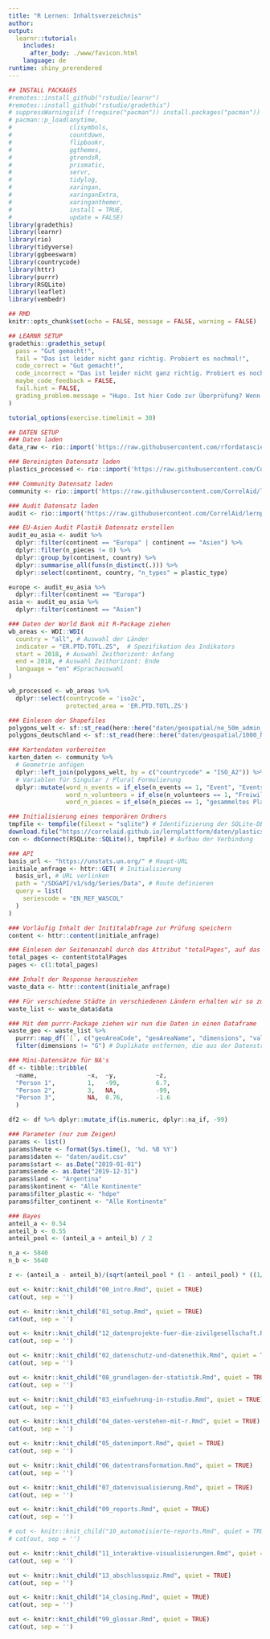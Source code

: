 ```yaml
---
title: "R Lernen: Inhaltsverzeichnis"
author:
output: 
  learnr::tutorial:
    includes:
      after_body: ./www/favicon.html
    language: de
runtime: shiny_prerendered
---
```


```r
## INSTALL PACKAGES
#remotes::install_github("rstudio/learnr")
#remotes::install_github("rstudio/gradethis")
# suppressWarnings(if (!require("pacman")) install.packages("pacman"))
# pacman::p_load(anytime,
#                clisymbols,
#                countdown,
#                flipbookr,
#                ggthemes,
#                gtrendsR,
#                prismatic,
#                servr,
#                tidylog,
#                xaringan,
#                xaringanExtra,
#                xaringanthemer,
#                install = TRUE,
#                update = FALSE)
library(gradethis)
library(learnr)
library(rio)
library(tidyverse)
library(ggbeeswarm)
library(countrycode)
library(httr)
library(purrr)
library(RSQLite)
library(leaflet)
library(vembedr)

## RMD
knitr::opts_chunk$set(echo = FALSE, message = FALSE, warning = FALSE)

## LEARNR SETUP
gradethis::gradethis_setup(
  pass = "Gut gemacht!",
  fail = "Das ist leider nicht ganz richtig. Probiert es nochmal!",
  code_correct = "Gut gemacht!",
  code_incorrect = "Das ist leider nicht ganz richtig. Probiert es nochmal!",
  maybe_code_feedback = FALSE,
  fail.hint = FALSE,
  grading_problem.message = "Hups. Ist hier Code zur Überprüfung? Wenn ja, dann liegt der Fehler bei uns. Schickt Nina bitte einen Screenshot mit der Übung und Eurer Lösung."
)

tutorial_options(exercise.timelimit = 30)

## DATEN SETUP
### Daten laden
data_raw <- rio::import('https://raw.githubusercontent.com/rfordatascience/tidytuesday/master/data/2021/2021-01-26/plastics.csv')

### Bereinigten Datensatz laden
plastics_processed <- rio::import('https://raw.githubusercontent.com/CorrelAid/lernplattform/main/daten/bffp2019_plastics_processed.csv')

### Community Datensatz laden
community <- rio::import('https://raw.githubusercontent.com/CorrelAid/lernplattform/main/daten/bffp2019_community_by_country.csv')

### Audit Datensatz laden
audit <- rio::import('https://raw.githubusercontent.com/CorrelAid/lernplattform/main/daten/bffp2019_audit_by_country_and_company.csv')

### EU-Asien Audit Plastik Datensatz erstellen
audit_eu_asia <- audit %>%
  dplyr::filter(continent == "Europa" | continent == "Asien") %>%
  dplyr::filter(n_pieces != 0) %>%
  dplyr::group_by(continent, country) %>%
  dplyr::summarise_all(funs(n_distinct(.))) %>%
  dplyr::select(continent, country, "n_types" = plastic_type)

europe <- audit_eu_asia %>%
  dplyr::filter(continent == "Europa")
asia <- audit_eu_asia %>%
  dplyr::filter(continent == "Asien")

### Daten der World Bank mit R-Package ziehen
wb_areas <- WDI::WDI(
  country = "all", # Auswahl der Länder
  indicator = "ER.PTD.TOTL.ZS",  # Spezifikation des Indikators
  start = 2018, # Auswahl Zeithorizont: Anfang
  end = 2018, # Auswahl Zeithorizont: Ende
  language = "en" #Sprachauswahl
) 

wb_processed <- wb_areas %>%
  dplyr::select(countrycode = 'iso2c',
                protected_area = 'ER.PTD.TOTL.ZS')

### Einlesen der Shapefiles
polygons_welt <- sf::st_read(here::here("daten/geospatial/ne_50m_admin_0_countries.shp"))
polygons_deutschland <- sf::st_read(here::here("daten/geospatial/1000_NUTS1.shp"))

### Kartendaten vorbereiten
karten_daten <- community %>%
  # Geometrie anfügen
  dplyr::left_join(polygons_welt, by = c("countrycode" = "ISO_A2")) %>% 
  # Variablen für Singular / Plural Formulierung
  dplyr::mutate(word_n_events = if_else(n_events == 1, "Event", "Events"),
                word_n_volunteers = if_else(n_volunteers == 1, "Freiwillige*r", "Freiwillige"),
                word_n_pieces = if_else(n_pieces == 1, "gesammeltes Plastikstück", "gesammelte Plastikstücke"))

### Initialisierung eines temporären Ordners
tmpfile <- tempfile(fileext = "sqlite") # Identifizierung der SQLite-DB über das Suffix "sqlite"
download.file("https://correlaid.github.io/lernplattform/daten/plastics.sqlite", tmpfile) # Herunterladen der temporären Datei
con <- dbConnect(RSQLite::SQLite(), tmpfile) # Aufbau der Verbindung

### API
basis_url <- "https://unstats.un.org/" # Haupt-URL
initiale_anfrage <- httr::GET( # Initialisierung
  basis_url, # URL verlinken
  path = "/SDGAPI/v1/sdg/Series/Data", # Route definieren
  query = list(
    seriescode = "EN_REF_WASCOL"
  )
)

### Vorläufig Inhalt der Inititalabfrage zur Prüfung speichern
content <- httr::content(initiale_anfrage)

### Einlesen der Seitenanzahl durch das Attribut "totalPages", auf das wir mithilfe von "$" zugreifen
total_pages <- content$totalPages
pages <- c(1:total_pages)

### Inhalt der Response herausziehen
waste_data <- httr::content(initiale_anfrage)

### Für verschiedene Städte in verschiedenen Ländern erhalten wir so zu verschiedenen Jahren Ihre Müllsammlungsquoten
waste_list <- waste_data$data

### Mit dem purrr-Package ziehen wir nun die Daten in einen Dataframe
waste_geo <- waste_list %>%
  purrr::map_df(`[`, c("geoAreaCode", "geoAreaName", "dimensions", "value")) %>%
  filter(dimensions != "G") # Duplikate entfernen, die aus der Datenstruktur resultieren

### Mini-Datensätze für NA's
df <- tibble::tribble(
  ~name,              ~x,  ~y,           ~z,  
  "Person 1",         1,   -99,          6.7, 
  "Person 2",         3,   NA,           -99,
  "Person 3",         NA,  0.76,         -1.6
  )

df2 <- df %>% dplyr::mutate_if(is.numeric, dplyr::na_if, -99)

### Parameter (nur zum Zeigen)
params <- list()
params$heute <- format(Sys.time(), '%d. %B %Y')
params$daten <- "daten/audit.csv"
params$start <- as.Date("2019-01-01")
params$ende <- as.Date("2019-12-31")
params$land <- "Argentina"
params$kontinent <- "Alle Kontinente"
params$filter_plastic <- "hdpe"
params$filter_continent <- "Alle Kontinente"

### Bayes
anteil_a <- 0.54
anteil_b <- 0.55
anteil_pool <- (anteil_a + anteil_b) / 2

n_a <- 5840
n_b <- 5640

z <- (anteil_a - anteil_b)/(sqrt(anteil_pool * (1 - anteil_pool) * ((1/n_a) + (1/n_b))))
```

<!-- ## Willkommen -->

```r
out <- knitr::knit_child("00_intro.Rmd", quiet = TRUE)
cat(out, sep = '')
```

<!-- ## Setup -->

```r
out <- knitr::knit_child("01_setup.Rmd", quiet = TRUE)
cat(out, sep = '')
```

<!-- ## Datenprojekte aus der Zivilgesellschaft -->

```r
out <- knitr::knit_child("12_datenprojekte-fuer-die-zivilgesellschaft.Rmd", quiet = TRUE)
cat(out, sep = '')
```

<!-- ## Datenschutz und Datenethik -->

```r
out <- knitr::knit_child("02_datenschutz-und-datenethik.Rmd", quiet = TRUE)
cat(out, sep = '')
```

<!-- ## Grundlagen der Statistik -->

```r
out <- knitr::knit_child("08_grundlagen-der-statistik.Rmd", quiet = TRUE)
cat(out, sep = '')
```

<!-- ## Einführung in RStudio -->

```r
out <- knitr::knit_child("03_einfuehrung-in-rstudio.Rmd", quiet = TRUE)
cat(out, sep = '')
```

<!-- Daten verstehen mit R -->

```r
out <- knitr::knit_child("04_daten-verstehen-mit-r.Rmd", quiet = TRUE)
cat(out, sep = '')
```

<!-- ## Datenimport und APIs -->

```r
out <- knitr::knit_child("05_datenimport.Rmd", quiet = TRUE) 
cat(out, sep = '')
```

<!-- ## Datentransformation -->

```r
out <- knitr::knit_child("06_datentransformation.Rmd", quiet = TRUE)
cat(out, sep = '')
```

<!-- ## Datenvisualisierung  -->

```r
out <- knitr::knit_child("07_datenvisualisierung.Rmd", quiet = TRUE)
cat(out, sep = '')
```

<!-- ## Reports in R Markdown -->

```r
out <- knitr::knit_child("09_reports.Rmd", quiet = TRUE)
cat(out, sep = '')
```

<!-- ## Reportautomatisierung -->

```r
# out <- knitr::knit_child("10_automatisierte-reports.Rmd", quiet = TRUE)
# cat(out, sep = '')
```

<!-- ## Interaktive Visualisierungen -->

```r
out <- knitr::knit_child("11_interaktive-visualisierungen.Rmd", quiet = TRUE)
cat(out, sep = '')
```

<!-- ## Abschlussquiz -->

```r
out <- knitr::knit_child("13_abschlussquiz.Rmd", quiet = TRUE)
cat(out, sep = '')
```

<!-- ## Und jetzt? -->

```r
out <- knitr::knit_child("14_closing.Rmd", quiet = TRUE)
cat(out, sep = '')
```

<!-- ## Glossar -->

```r
out <- knitr::knit_child("99_glossar.Rmd", quiet = TRUE)
cat(out, sep = '')
```
